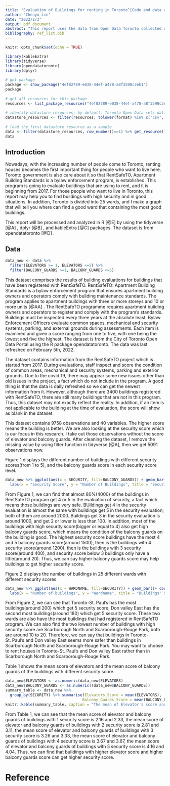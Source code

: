 ```yaml
---
title: "Evaluation of Buildings for renting in Toronto^[Code and data are available at: https://github.com/ChrisL00/Chris]"
author: "Chenyu Lin"
date: "2022/2/3"
output: pdf_document
abstract: "This report uses the data from Open Data Toronto collected data of RentSafeTO program. It gives us evaluations of buildings in Toronto. From this report, we can find Toronto-St. Paul's is the best ward to rent a safe house for people want to live in Toronto."
bibliography: ref_list.bib
---
```


```r
knitr::opts_chunk$set(echo = TRUE)
```

```r
library(kableExtra)
library(tidyverse)
library(opendatatoronto)
library(dplyr)
 
# get package
package <- show_package("4ef82789-e038-44ef-a478-a8f3590c3eb1")
package
 
# get all resources for this package
resources <- list_package_resources("4ef82789-e038-44ef-a478-a8f3590c3eb1")
 
# identify datastore resources; by default, Toronto Open Data sets datastore resource format to CSV for non-geospatial and GeoJSON for geospatial resources
datastore_resources <- filter(resources, tolower(format) %in% c('csv', 'geojson'))
 
# load the first datastore resource as a sample
data <- filter(datastore_resources, row_number()==1) %>% get_resource()
data
```

## Introduction

Nowadays, with the increasing number of people come to Toronto, renting houses becomes the first important thing for people who want to live here. Toronto government is also care about it so that RentSafeTO, Apartment Building Standards is a bylaw enforcement program, is established. This program is going to evaluate buildings that are using to rent, and it is beginning from 2017. For those people who want to live in Toronto, this report may help you to find buildings with high security and in good situations. In addition, Toronto is divided into 25 wards, and I make a graph that will tell you where can find a good ward that containing the most good buildings.

This report will be processed and analyzed in R [@E] by using the tidyverse [@A] , dplyr [@B] , and kableExtra [@C] packages. The dataset is from opendatatoronto [@D] .


## Data
```r
data_new <- data %>%
  filter(ELEVATORS >= 1, ELEVATORS <=5) %>%
  filter(BALCONY_GUARDS >=1, BALCONY_GUARDS <=5)
```

This dataset comprises the results of building evaluations for buildings that have been registered with RentSafeTO. RentSafeTO: Apartment Building Standards is a bylaw enforcement program that ensures apartment building owners and operators comply with building maintenance standards. The program applies to apartment buildings with three or more storeys and 10 or more units [@AA] . The RentSafeTO programme requires apartment building owners and operators to register and comply with the program's standards. Buildings must be inspected every three years at the absolute least. Bylaw Enforcement Officers evaluate common spaces, mechanical and security systems, parking, and external grounds during assessments. Each item is examined and given a score ranging from one to five, with one being the lowest and five the highest. The dataset is from the City of Toronto Open Data Portal using the R package opendatatoronto. The data was last refreshed on February 5th, 2022.


The dataset contains information from the RentSafeTO project which is started from 2017. During evaluations, staff inspect and score the condition of common areas, mechanical and security systems, parking and exterior grounds. Due to the covid 19, there may appear some new issues other than old issues in the project, a fact which do not include in the program. A good thing is that the data is daily refreshed so we can get the newest information from it. However, although there are 3400 buildings registered with RentSafeTO, there are still many buildings that are not in this program. Thus, this dataset may not exactly reflect the reality. In addition, if an item is not applicable to the building at the time of evaluation, the score will show as blank in the dataset.


This dataset contains 9758 observations and 40 variables. The higher score means the building is better. We are also looking at the security score which is our focus in this research. I take out those observations without the score of elevator and balcony guards. After cleaning the dataset, I remove the missing value by using filter function in tidyverse [@A], then we get 5091 observations now.


Figure 1 displays the different number of buildings with different security scores(from 1 to 5), and the balcony guards score in each security score level.

```r
data_new %>% ggplot(aes(x = SECURITY, fill=BALCONY_GUARDS)) + geom_bar() + theme_classic()+
  labs(x = "Security Score", y = "Number of Buildings", title = "Security score and Balcony guards score")
```

From Figure 1, we can find that almost 80%(4000) of the buildings in RentSafeTO program get 4 or 5 in the evaluation of security, a fact which means those buildings are very safe. BUildings get 4 in the security evaluation is almost the same with buildings get 5 in the security evaluation; both of them are around 2000. Buildings get 3 in the security evaluation is around 1000, and get 2 or lower is less than 100. In addition, most of the buildings with high security score(bigger or equal to 4) also get high balcony guards score, which means the condition of the balcony guards on the building is good. The highest security score buildings have the most 4 and 5 balcony guards score(around 1500), then is the buildings with 4 security score(around 1200), then is the buildings with 3 security score(around 400), and security score below 3 buildings only have a little(around 20). Thus, we can say higher balcony guards score may help buildings to get higher security score.

\newpage

Figure 2 displays the number of buildings in 25 different wards with different security scores. 

```r
data_new %>% ggplot(aes(x = WARDNAME, fill=SECURITY)) + geom_bar()+ coord_flip() + theme_classic()+
  labs(x = "Number of buildings", y = "Wardname", title = "Buildings' Security score in different Wards")
```

From Figure 2, we can see that Toronto-St. Paul's has the most buildings(around 200) which get 5 security score, Don valley East has the second most buildings(around 180) which get 5 security score. These two wards are also have the most buildings that had registered in RentSafeTO program. We can also find the two lowest number of buildings with high security score are Scarborough North and Scarborough-Rouge Park, both are around 10 to 20. Therefore, we can say that buildings in Toronto-St. Paul's and Don valley East seems more safer than buildings in Scarborough North and Scarborough-Rouge Park. You may want to choose to rent houses in Toronto-St. Paul's and Don valley East rather than in Scarborough North and Scarborough-Rouge Park.


Table 1 shows the mean score of elevators and the mean score of balcony guards of the buildings with different security score.
```r
data_new$ELEVATORS <- as.numeric(data_new$ELEVATORS)
data_new$BALCONY_GUARDS <- as.numeric((data_new$BALCONY_GUARDS))
summary_table <- data_new %>%
  group_by(SECURITY) %>% summarise(Elevators_Score = mean(ELEVATORS),
                                  Balcony_Guards_Score = mean(BALCONY_GUARDS))
knitr::kable(summary_table, caption = "The mean of Elevator's score and balcony guards' score in different security buildings") %>% kable_styling(latex_option = "HOLD_position")
```
From Table 1, we can see that the mean score of elevator and balcony guards of buildings with 1 security score is 2.16 and 2.33, the mean score of elevator and balcony guards of buildings with 2 security score is 2.81 and 3.11, the mean score of elevator and balcony guards of buildings with 3 security score is 3.26 and 3.33, the mean score of elevator and balcony guards of buildings with 4 security score is 3.67 and 3.67, the mean score of elevator and balcony guards of buildings with 5 security score is 4.16 and 4.04. Thus, we can find that buildings with higher elevator score and higher balcony guards score can get higher security score.


\newpage

# Reference